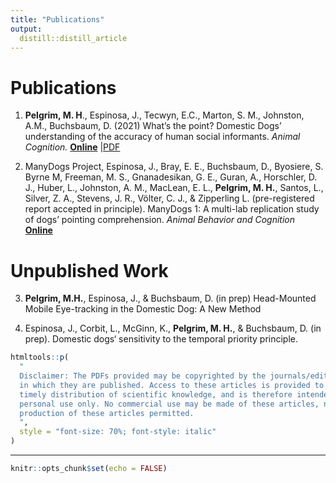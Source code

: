 ```yaml
---
title: "Publications"
output:
  distill::distill_article
---
```


# Publications
1. **Pelgrim, M. H**., Espinosa, J., Tecwyn, E.C., Marton, S. M., Johnston, A.M., Buchsbaum, D. (2021) What’s the point? Domestic Dogs’ understanding of the accuracy of human social informants. *Animal Cognition.*\ [**Online**](https://doi.org/10.1007/s10071-021-01493-5) |[PDF](https://mpelgrim.github.io/papers/Accurate.pdf)

2. ManyDogs Project, Espinosa, J., Bray, E. E., Buchsbaum, D., Byosiere, S.  Byrne M, Freeman, M. S., Gnanadesikan, G. E.,  Guran, A., Horschler, D. J., Huber, L., Johnston, A. M., MacLean, E. L., **Pelgrim, M. H.**, Santos, L., Silver, Z. A., Stevens, J. R., Völter, C. J., & Zipperling L. (pre-registered report accepted in principle). ManyDogs 1: A multi-lab replication study of dogs’ pointing comprehension. *Animal Behavior and Cognition*\
    [**Online**](https://psyarxiv.com/f86jq/)


# Unpublished Work
3. **Pelgrim, M.H.**, Espinosa, J., & Buchsbaum, D. (in prep) Head-Mounted Mobile Eye-tracking in the Domestic Dog: A New Method

4. Espinosa, J., Corbit, L., McGinn, K., **Pelgrim, M. H.**, & Buchsbaum, D. (in prep). Domestic dogs‘ sensitivity to the temporal priority principle.

```r
htmltools::p(
  "
  Disclaimer: The PDFs provided may be copyrighted by the journals/edited volumes
  in which they are published. Access to these articles is provided to facilitate
  timely distribution of scientific knowledge, and is therefore intended for your
  personal use only. No commercial use may be made of these articles, nor is mass
  production of these articles permitted.
  ",
  style = "font-size: 70%; font-style: italic"
)
```


---

```r
knitr::opts_chunk$set(echo = FALSE)
```
